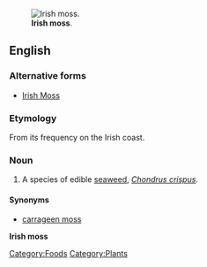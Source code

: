 [[Image:Haeckel Florideae Chondrus crispus.png|thumb|'''Irish moss'''.]]
==English==
===Alternative forms===
*[[Irish Moss]]

===Etymology===

From its frequency on the Irish coast.

===Noun===
{{en-noun|sg=[[Irish]] [[moss]]|-}}
{{wikipedia}}
#A species of edible [[seaweed]], ''[[Chondrus crispus]]''.
====Synonyms====
*[[carrageen moss]]

[[Category:Foods]]
[[Category:Plants]]
'''Irish moss'''